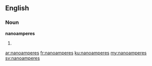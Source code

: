 ==English==

===Noun===
'''nanoamperes'''

# {{plural of|[[nanoampere]]}}

[[ar:nanoamperes]]
[[fr:nanoamperes]]
[[ku:nanoamperes]]
[[my:nanoamperes]]
[[sv:nanoamperes]]